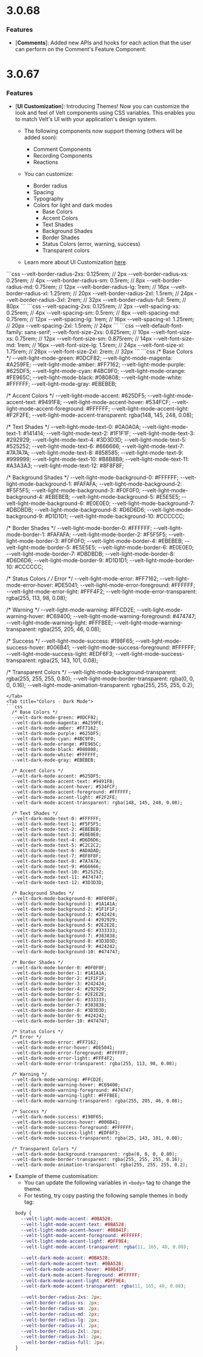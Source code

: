 # 3.0.68

### Features
- [**Comments**]: Added new APIs and hooks for each action that the user can perform on the Comment's Feature Component:



# 3.0.67

### Features
- [**UI Customization**]: Introducing Themes! Now you can customize the look and feel of Velt components using CSS variables. This enables you to match Velt's UI with your application's design system.

  - The following components now support theming (others will be added soon):
    - Comment Components
    - Recording Components
    - Reactions

  - You can customize:
    - Border radius
    - Spacing
    - Typography
    - Colors for light and dark modes
      - Base Colors
      - Accent Colors
      - Text Shades
      - Background Shades
      - Border Shades
      - Status Colors (error, warning, success)
      - Transparent colors

  - Learn more about UI Customization [here](/ui-customization/overview).

<Tabs>
<Tab title="Border Radius">
```css
--velt-border-radius-2xs: 0.125rem; // 2px
--velt-border-radius-xs: 0.25rem; // 4px
--velt-border-radius-sm: 0.5rem; // 8px
--velt-border-radius-md: 0.75rem; // 12px
--velt-border-radius-lg: 1rem; // 16px
--velt-border-radius-xl: 1.25rem; // 20px
--velt-border-radius-2xl: 1.5rem; // 24px
--velt-border-radius-3xl: 2rem; // 32px
--velt-border-radius-full: 5rem; // 80px
```
</Tab>
<Tab title="Spacing">
```css
  --velt-spacing-2xs: 0.125rem; // 2px
  --velt-spacing-xs: 0.25rem; // 4px
  --velt-spacing-sm: 0.5rem; // 8px
  --velt-spacing-md: 0.75rem; // 12px
  --velt-spacing-lg: 1rem; // 16px
  --velt-spacing-xl: 1.25rem; // 20px
  --velt-spacing-2xl: 1.5rem; // 24px
```
</Tab>
<Tab title="Typography">
```css
  --velt-default-font-family: sans-serif;
  --velt-font-size-2xs: 0.625rem; // 10px
  --velt-font-size-xs: 0.75rem; // 12px
  --velt-font-size-sm: 0.875rem; // 14px
  --velt-font-size-md: 1rem; // 16px
  --velt-font-size-lg: 1.5rem; // 24px
  --velt-font-size-xl: 1.75rem; // 28px
  --velt-font-size-2xl: 2rem; // 32px
```
</Tab>
<Tab title="Colors - Light Mode">
```css
  /* Base Colors */
  --velt-light-mode-green: #0DCF82;
  --velt-light-mode-magenta: #A259FE;
  --velt-light-mode-amber: #FF7162;
  --velt-light-mode-purple: #625DF5;
  --velt-light-mode-cyan: #4BC9F0;
  --velt-light-mode-orange: #FE965C;
  --velt-light-mode-black: #080808;
  --velt-light-mode-white: #FFFFFF;
  --velt-light-mode-gray: #EBEBEB;

  /* Accent Colors */
  --velt-light-mode-accent: #625DF5;
  --velt-light-mode-accent-text: #9491F8;
  --velt-light-mode-accent-hover: #534FCF;
  --velt-light-mode-accent-foreground: #FFFFFF;
  --velt-light-mode-accent-light: #F2F2FE;
  --velt-light-mode-accent-transparent: rgba(148, 145, 248, 0.08);

  /* Text Shades */
  --velt-light-mode-text-0: #0A0A0A;
  --velt-light-mode-text-1: #141414;
  --velt-light-mode-text-2: #1F1F1F;
  --velt-light-mode-text-3: #292929;
  --velt-light-mode-text-4: #3D3D3D;
  --velt-light-mode-text-5: #525252;
  --velt-light-mode-text-6: #666666;
  --velt-light-mode-text-7: #7A7A7A;
  --velt-light-mode-text-8: #858585;
  --velt-light-mode-text-9: #999999;
  --velt-light-mode-text-10: #B8B8B8;
  --velt-light-mode-text-11: #A3A3A3;
  --velt-light-mode-text-12: #8F8F8F;

  /* Background Shades */
  --velt-light-mode-background-0: #FFFFFF;
  --velt-light-mode-background-1: #FAFAFA;
  --velt-light-mode-background-2: #F5F5F5;
  --velt-light-mode-background-3: #F0F0F0;
  --velt-light-mode-background-4: #EBEBEB;
  --velt-light-mode-background-5: #E5E5E5;
  --velt-light-mode-background-6: #E0E0E0;
  --velt-light-mode-background-7: #DBDBDB;
  --velt-light-mode-background-8: #D6D6D6;
  --velt-light-mode-background-9: #D1D1D1;
  --velt-light-mode-background-10: #CCCCCC;

  /* Border Shades */
  --velt-light-mode-border-0: #FFFFFF;
  --velt-light-mode-border-1: #FAFAFA;
  --velt-light-mode-border-2: #F5F5F5;
  --velt-light-mode-border-3: #F0F0F0;
  --velt-light-mode-border-4: #EBEBEB;
  --velt-light-mode-border-5: #E5E5E5;
  --velt-light-mode-border-6: #E0E0E0;
  --velt-light-mode-border-7: #DBDBDB;
  --velt-light-mode-border-8: #D6D6D6;
  --velt-light-mode-border-9: #D1D1D1;
  --velt-light-mode-border-10: #CCCCCC;

  /* Status Colors */
  /* Error */
  --velt-light-mode-error: #FF7162;
  --velt-light-mode-error-hover: #DE5041;
  --velt-light-mode-error-foreground: #FFFFFF;
  --velt-light-mode-error-light: #FFF4F2;
  --velt-light-mode-error-transparent: rgba(255, 113, 98, 0.08);

  /* Warning */
  --velt-light-mode-warning: #FFCD2E;
  --velt-light-mode-warning-hover: #C69400;
  --velt-light-mode-warning-foreground: #474747;
  --velt-light-mode-warning-light: #FFFBEE;
  --velt-light-mode-warning-transparent: rgba(255, 205, 46, 0.08);

  /* Success */
  --velt-light-mode-success: #198F65;
  --velt-light-mode-success-hover: #006B41;
  --velt-light-mode-success-foreground: #FFFFFF;
  --velt-light-mode-success-light: #EDF6F3;
  --velt-light-mode-success-transparent: rgba(25, 143, 101, 0.08);

  /* Transparent Colors */
  --velt-light-mode-background-transparent: rgba(255, 255, 255, 0.80);
  --velt-light-mode-border-transparent: rgba(0, 0, 0, 0.16);
  --velt-light-mode-animation-transparent: rgba(255, 255, 255, 0.2);
```
</Tab>
<Tab title="Colors - Dark Mode">
```css
  /* Base Colors */
  --velt-dark-mode-green: #0DCF82;
  --velt-dark-mode-magenta: #A259FE;
  --velt-dark-mode-amber: #FF7162;
  --velt-dark-mode-purple: #625DF5;
  --velt-dark-mode-cyan: #4BC9F0;
  --velt-dark-mode-orange: #FE965C;
  --velt-dark-mode-black: #080808;
  --velt-dark-mode-white: #FFFFFF;
  --velt-dark-mode-gray: #EBEBEB;

  /* Accent Colors */
  --velt-dark-mode-accent: #625DF5;
  --velt-dark-mode-accent-text: #9491F8;
  --velt-dark-mode-accent-hover: #534FCF;
  --velt-dark-mode-accent-foreground: #FFFFFF;
  --velt-dark-mode-accent-light: #F2F2FE;
  --velt-dark-mode-accent-transparent: rgba(148, 145, 248, 0.08);

  /* Text Shades */
  --velt-dark-mode-text-0: #FFFFFF;
  --velt-dark-mode-text-1: #F5F5F5;
  --velt-dark-mode-text-2: #EBEBEB;
  --velt-dark-mode-text-3: #E0E0E0;
  --velt-dark-mode-text-4: #D6D6D6;
  --velt-dark-mode-text-5: #C2C2C2;
  --velt-dark-mode-text-6: #ADADAD;
  --velt-dark-mode-text-7: #8F8F8F;
  --velt-dark-mode-text-8: #7A7A7A;
  --velt-dark-mode-text-9: #666666;
  --velt-dark-mode-text-10: #525252;
  --velt-dark-mode-text-11: #474747;
  --velt-dark-mode-text-12: #3D3D3D;

  /* Background Shades */
  --velt-dark-mode-background-0: #0F0F0F;
  --velt-dark-mode-background-1: #1A1A1A;
  --velt-dark-mode-background-2: #1F1F1F;
  --velt-dark-mode-background-3: #242424;
  --velt-dark-mode-background-4: #292929;
  --velt-dark-mode-background-5: #2E2E2E;
  --velt-dark-mode-background-6: #333333;
  --velt-dark-mode-background-7: #383838;
  --velt-dark-mode-background-8: #3D3D3D;
  --velt-dark-mode-background-9: #424242;
  --velt-dark-mode-background-10: #474747;

  /* Border Shades */
  --velt-dark-mode-border-0: #0F0F0F;
  --velt-dark-mode-border-1: #1A1A1A;
  --velt-dark-mode-border-2: #1F1F1F;
  --velt-dark-mode-border-3: #242424;
  --velt-dark-mode-border-4: #292929;
  --velt-dark-mode-border-5: #2E2E2E;
  --velt-dark-mode-border-6: #333333;
  --velt-dark-mode-border-7: #383838;
  --velt-dark-mode-border-8: #3D3D3D;
  --velt-dark-mode-border-9: #424242;
  --velt-dark-mode-border-10: #474747;

  /* Status Colors */
  /* Error */
  --velt-dark-mode-error: #FF7162;
  --velt-dark-mode-error-hover: #DE5041;
  --velt-dark-mode-error-foreground: #FFFFFF;
  --velt-dark-mode-error-light: #FFF4F2;
  --velt-dark-mode-error-transparent: rgba(255, 113, 98, 0.08);

  /* Warning */
  --velt-dark-mode-warning: #FFCD2E;
  --velt-dark-mode-warning-hover: #C69400;
  --velt-dark-mode-warning-foreground: #474747;
  --velt-dark-mode-warning-light: #FFFBEE;
  --velt-dark-mode-warning-transparent: rgba(255, 205, 46, 0.08);

  /* Success */
  --velt-dark-mode-success: #198F65;
  --velt-dark-mode-success-hover: #006B41;
  --velt-dark-mode-success-foreground: #FFFFFF;
  --velt-dark-mode-success-light: #EDF6F3;
  --velt-dark-mode-success-transparent: rgba(25, 143, 101, 0.08);

  /* Transparent Colors */
  --velt-dark-mode-background-transparent: rgba(0, 0, 0, 0.80);
  --velt-dark-mode-border-transparent: rgba(255, 255, 255, 0.16);
  --velt-dark-mode-animation-transparent: rgba(255, 255, 255, 0.2);
```
</Tab>

</Tabs>


  - Example of theme customisation:
    - You can update the following variables in `<body>` tag to change the theme.
    - For testing, try copy pasting the following sample themes in body tag:
    ```css
    body {
      --velt-light-mode-accent: #0BA528;
      --velt-light-mode-accent-text: #0BA528;
      --velt-light-mode-accent-hover: #08841F;
      --velt-light-mode-accent-foreground: #FFFFFF;
      --velt-light-mode-accent-light: #DFF9E4;
      --velt-light-mode-accent-transparent: rgba(11, 165, 40, 0.08);

      --velt-dark-mode-accent: #0BA528;
      --velt-dark-mode-accent-text: #0BA528;
      --velt-dark-mode-accent-hover: #08841F;
      --velt-dark-mode-accent-foreground: #FFFFFF;
      --velt-dark-mode-accent-light: #DFF9E4;
      --velt-dark-mode-accent-transparent: rgba(11, 165, 40, 0.08);

      --velt-border-radius-2xs: 2px;
      --velt-border-radius-xs: 2px;
      --velt-border-radius-sm: 2px;
      --velt-border-radius-md: 2px;
      --velt-border-radius-lg: 2px;
      --velt-border-radius-xl: 2px;
      --velt-border-radius-2xl: 2px;
      --velt-border-radius-3xl: 2px;
      --velt-border-radius-full: 2px;
    }
    ```



